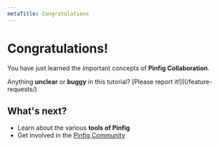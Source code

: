 ```yaml
---
metaTitle: Congratulations
---
```


# Congratulations!

You have just learned the important concepts of **Pinfig Collaboration**.

Anything **unclear** or **buggy** in this tutorial? [Please report it!]((/feature-requests/)

## What's next?

- Learn about the various **tools of Pinfig**
- Get involved in the [Pinfig Community](/community/support)
